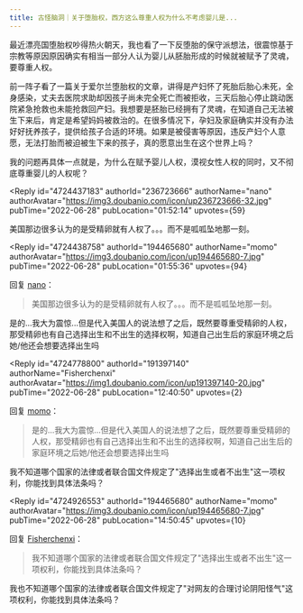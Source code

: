 ```yaml
---
title: 古怪脑洞｜关于堕胎权，西方这么尊重人权为什么不考虑婴儿是...
---
```



<Forum groupName="古怪问题研究中心" groupUrl="https://www.douban.com/group/philosophasters/" archivedAt="2025-05-16T16:25:58.407Z">
  <Post
    id="269760739"
    title="古怪脑洞｜关于堕胎权，西方这么尊重人权为什么不考虑婴儿是..."
    url="https://www.douban.com/group/topic/269760739/?_spm_id=MTk0NDY1Njgw"
    pubTime="2022-07-12"
    highlightUserId="191397140"
  >
最近漂亮国堕胎权吵得热火朝天，我也看了一下反堕胎的保守派想法，很震惊基于宗教等原因原因确实有相当一部分人认为婴儿从胚胎形成的时候就被赋予了灵魂，要尊重人权。

前一阵子看了一篇关于爱尔兰堕胎权的文章，讲得是产妇怀了死胎后胎心未死，全身感染，丈夫去医院求助却因孩子尚未完全死亡而被拒收，三天后胎心停止跳动医院紧急抢救也未能抢救回产妇。我想要是胚胎已经拥有了灵魂，在知道自己无法被生下来后，肯定是希望妈妈被救治的。在很多情况下，孕妇及家庭确实并没有办法好好抚养孩子，提供给孩子合适的环境。如果是被侵害等原因，违反产妇个人意愿，无法打胎而被迫被生下来的孩子，真的愿意出生在这个世界上吗？

我的问题再具体一点就是，为什么在赋予婴儿人权，漠视女性人权的同时，又不彻底尊重婴儿的人权呢？

<Reply
  id="4724437183"
  authorId="236723666"
  authorName="nano"
  authorAvatar="https://img3.doubanio.com/icon/up236723666-32.jpg"
  pubTime="2022-06-28"
  pubLocation="01:52:14"
  upvotes={59}
>
美国那边很多认为的是受精卵就有人权了。。。而不是呱呱坠地那一刻。
</Reply>

<Reply
  id="4724438758"
  authorId="194465680"
  authorName="momo"
  authorAvatar="https://img3.doubanio.com/icon/up194465680-7.jpg"
  pubTime="2022-06-28"
  pubLocation="01:55:36"
  upvotes={94}
>
回复 [nano](https://www.douban.com/people/236723666/)：
 > 美国那边很多认为的是受精卵就有人权了。。。而不是呱呱坠地那一刻。

是的\...我大为震惊\...但是代入美国人的说法想了之后，既然要尊重受精卵的人权，那受精卵也有自己选择出生和不出生的选择权啊，知道自己出生后的家庭环境之后她/他还会想要选择出生吗
</Reply>

<Reply
  id="4724778800"
  authorId="191397140"
  authorName="Fisherchenxi"
  authorAvatar="https://img1.doubanio.com/icon/up191397140-20.jpg"
  pubTime="2022-06-28"
  pubLocation="12:40:50"
  upvotes={2}
>
回复 [momo](https://www.douban.com/people/194465680/)：
 > 是的\...我大为震惊\...但是代入美国人的说法想了之后，既然要尊重受精卵的人权，那受精卵也有自己选择出生和不出生的选择权啊，知道自己出生后的家庭环境之后她/他还会想要选择出生吗

我不知道哪个国家的法律或者联合国文件规定了"选择出生或者不出生"这一项权利，你能找到具体法条吗？
</Reply>

<Reply
  id="4724926553"
  authorId="194465680"
  authorName="momo"
  authorAvatar="https://img3.doubanio.com/icon/up194465680-7.jpg"
  pubTime="2022-06-28"
  pubLocation="14:50:45"
  upvotes={10}
>
回复 [Fisherchenxi](https://www.douban.com/people/191397140/)：
 > 我不知道哪个国家的法律或者联合国文件规定了"选择出生或者不出生"这一项权利，你能找到具体法条吗？

我也不知道哪个国家的法律或者联合国文件规定了"对网友的合理讨论阴阳怪气"这项权利，你能找到具体法条吗？
</Reply>
  </Post>
</Forum>
